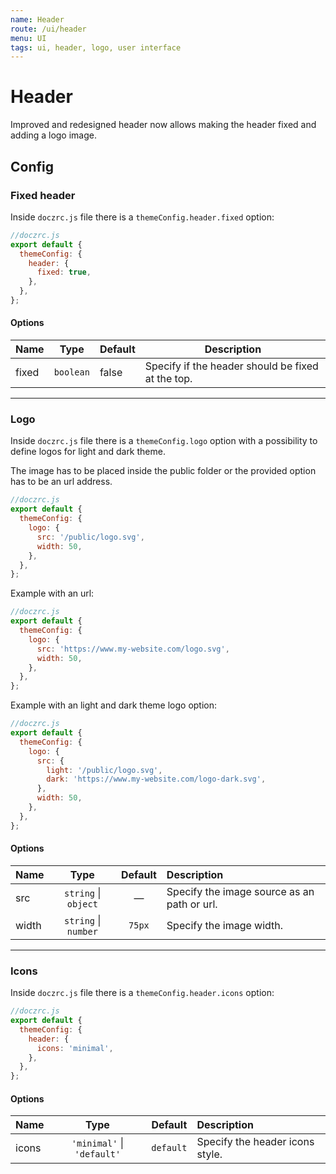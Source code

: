```yaml
---
name: Header
route: /ui/header
menu: UI
tags: ui, header, logo, user interface
---
```



# Header

Improved and redesigned header now allows making the header fixed and adding a logo image.

## Config

### Fixed header

Inside `doczrc.js` file there is a `themeConfig.header.fixed` option:

```js
//doczrc.js
export default {
  themeConfig: {
    header: {
      fixed: true,
    },
  },
};
```

#### Options

| Name  | Type      | Default | Description                                       |
| ----- | --------- | ------- | ------------------------------------------------- |
| fixed | `boolean` | false   | Specify if the header should be fixed at the top. |

<hr />

### Logo

Inside `doczrc.js` file there is a `themeConfig.logo` option with a possibility to define logos for light and dark theme.

<Hint type="warning">
  The image has to be placed inside the <InlineCode>public</InlineCode> folder
  or the provided option has to be an url address.
</Hint>

```js
//doczrc.js
export default {
  themeConfig: {
    logo: {
      src: '/public/logo.svg',
      width: 50,
    },
  },
};
```

Example with an url:

```js
//doczrc.js
export default {
  themeConfig: {
    logo: {
      src: 'https://www.my-website.com/logo.svg',
      width: 50,
    },
  },
};
```

Example with an light and dark theme logo option:

```js
//doczrc.js
export default {
  themeConfig: {
    logo: {
      src: {
        light: '/public/logo.svg',
        dark: 'https://www.my-website.com/logo-dark.svg',
      },
      width: 50,
    },
  },
};
```

#### Options

| Name  |           Type           | Default | Description                                 |
| :---- | :----------------------: | :-----: | :------------------------------------------ |
| src   | `string` &#124; `object` |    —    | Specify the image source as an path or url. |
| width | `string` &#124; `number` | `75px`  | Specify the image width.                    |

<hr />

### Icons

Inside `doczrc.js` file there is a `themeConfig.header.icons` option:

```js
//doczrc.js
export default {
  themeConfig: {
    header: {
      icons: 'minimal',
    },
  },
};
```

#### Options

| Name  |              Type              |  Default  | Description                     |
| :---- | :----------------------------: | :-------: | :------------------------------ |
| icons | `'minimal'` &#124; `'default'` | `default` | Specify the header icons style. |
